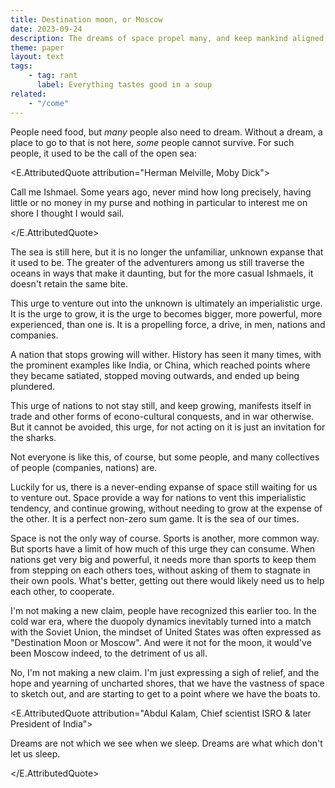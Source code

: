 ```yaml
---
title: Destination moon, or Moscow
date: 2023-09-24
description: The dreams of space propel many, and keep mankind aligned.
theme: paper
layout: text
tags:
    - tag: rant
      label: Everything tastes good in a soup
related:
    - "/come"
---
```



People need food, but _many_ people also need to dream. Without a dream, a place
to go to that is not here, _some_ people cannot survive. For such people, it
used to be the call of the open sea:

<E.AttributedQuote attribution="Herman Melville, Moby Dick">

Call me Ishmael. Some years ago, never mind how long precisely, having little or
no money in my purse and nothing in particular to interest me on shore I thought
I would sail.

</E.AttributedQuote>

The sea is still here, but it is no longer the unfamiliar, unknown expanse that
it used to be. The greater of the adventurers among us still traverse the oceans
in ways that make it daunting, but for the more casual Ishmaels, it doesn't
retain the same bite.

This urge to venture out into the unknown is ultimately an imperialistic urge.
It is the urge to grow, it is the urge to becomes bigger, more powerful, more
experienced, than one is. It is a propelling force, a drive, in men, nations and
companies.

A nation that stops growing will wither. History has seen it many times, with
the prominent examples like India, or China, which reached points where they
became satiated, stopped moving outwards, and ended up being plundered.

This urge of nations to not stay still, and keep growing, manifests itself in
trade and other forms of econo-cultural conquests, and in war otherwise. But it
cannot be avoided, this urge, for not acting on it is just an invitation for the
sharks.

Not everyone is like this, of course, but some people, and many collectives of
people (companies, nations) are.

Luckily for us, there is a never-ending expanse of space still waiting for us to
venture out. Space provide a way for nations to vent this imperialistic
tendency, and continue growing, without needing to grow at the expense of the
other. It is a perfect non-zero sum game. It is the sea of our times.

Space is not the only way of course. Sports is another, more common way. But
sports have a limit of how much of this urge they can consume. When nations get
very big and powerful, it needs more than sports to keep them from stepping on
each others toes, without asking of them to stagnate in their own pools. What's
better, getting out there would likely need us to help each other, to cooperate.

I'm not making a new claim, people have recognized this earlier too. In the cold
war era, where the duopoly dynamics inevitably turned into a match with the
Soviet Union, the mindset of United States was often expressed as "Destination
Moon or Moscow". And were it not for the moon, it would've been Moscow indeed,
to the detriment of us all.

No, I'm not making a new claim. I'm just expressing a sigh of relief, and the
hope and yearning of uncharted shores, that we have the vastness of space to
sketch out, and are starting to get to a point where we have the boats to.

<E.AttributedQuote attribution="Abdul Kalam, Chief scientist ISRO & later
President of India">

Dreams are not which we see when we sleep. Dreams are what which don't let us
sleep.

</E.AttributedQuote>
